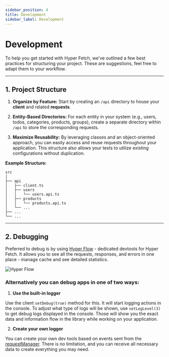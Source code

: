 ```yaml
---
sidebar_position: 4
title: Development
sidebar_label: Development
---
```


# Development

To help you get started with Hyper Fetch, we've outlined a few best practices for structuring your project. These are
suggestions, feel free to adapt them to your workflow.

---

## 1. Project Structure

1. **Organize by Feature:** Start by creating an `/api` directory to house your **client** and related **requests**.

2. **Entity-Based Directories:** For each entity in your system (e.g., users, todos, categories, products, groups),
   create a separate directory within `/api` to store the corresponding requests.

3. **Maximize Reusability:** By leveraging classes and an object-oriented approach, you can easily access and reuse
   requests throughout your application. This structure also allows your tests to utilize existing configurations
   without duplication.

**Example Structure:**

```
src
│
├── api
│   ├── client.ts
│   ├── users
│   │   └── users.api.ts
│   ├── products
│   │   └── products.api.ts
│   └── ...
├── ...
└── ...
```

---

## 2. Debugging

Preferred to debug is by using [Hyper Flow](docs/hyper-flow) - dedicated devtools for Hyper Fetch. It allows you to see
all the requests, responses, and errors in one place - manage cache and see detailed statistics.

![Hyper Flow](/img/previews/network-details.png)

<LinkCard type="docs" title="Hyper Flow" description="Dedicated devtools for Hyper Fetch" to="/docs/hyper-flow" />

### Alternatively you can debug apps in one of two ways:

1. **Use the built-in logger**

Use the client `setDebug(true)` method for this. It will start logging actions in the console. To adjust what type of
logs will be shown, use `setLogLevel(3)` to get debug logs displayed in the console. Those will show you the exact data
and information flow in the library while working on your application.

2. **Create your own logger**

You can create your own dev tools based on events sent from the [requestManager](/core/managers.mdx#requestmanager).
There is no limitation, and you can receive all necessary data to create everything you may need.
